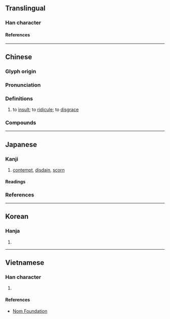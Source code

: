 {{character info}}
{{character info|0xFA30}}
{{character info|0x2F805}}
==Translingual==

===Han character===
{{Han char|rn=9|rad=人|as=07|asj=06|sn=9|snj=8|four=28257|canj=OOWY|ids=⿰亻每(GHTKV),⿰亻毎(J)}}

====References====
{{Han ref|kx=0103.010|dkj=00629|dj=0218.170|hdz=10163.010|uh=4FAE}}
{{Han ref|uh=FA30}}
{{Han ref|uh=2F805}}

----

==Chinese==
{{zh-forms|alt=㑄-ancient,㚢-ancient}}

===Glyph origin===
{{Han etym}}

===Pronunciation===
{{zh-pron
|m=wǔ
|c=mou5
|mn=bú
|mc=y
|oc=y
|ma=
|cat=v
}}

===Definitions===
{{zh-hanzi}}

# to [[insult]]; to [[ridicule]]; to [[disgrace]]

===Compounds===
{{zh-der|侮手侮腳|公然侮辱|侮辱|共禦外侮|卑侮|侮慢|侵侮|外侮|不侮暗室|侮蔑|侮手|折衝禦侮|狎侮|禦侮|欺侮|自侮|輕侮|人必自侮而後人侮之}}

----

==Japanese==
{{ja-kanji forms-IVS
|code=FA30
|svs=0
|vs1=01
|vs2=03
|col-vs1=aj
|col-vs2=hdmj
|pic-kyu=Ufa30.svg
|ref={{R:Kanjipedia|0006072200}}
}}

===Kanji===
{{ja-kanji|grade=c|rs=人07|kyu=&#64048;}}

# [[contempt]], [[disdain]], [[scorn]]

====Readings====
{{ja-readings
|goon=む
|kanon=ぶ
|kun=あなど-る, あなど-り, あなず-る<あなづ-る, あなず-り<あなづ-り
}}

===References===
<references/>

----

==Korean==

===Hanja===
{{ko-hanja|모}}

# {{rfdef|ko|sort=人07}}

----

==Vietnamese==

===Han character===
{{vi-readings|reading=[[vũ]], [[vụ]], [[vẫu]], [[vỗi]], [[vậu]]|rs=人07}}

# {{rfdef|vi|sort=人07}}

====References====
* [http://nomfoundation.org/common/nom_details.php?codepoint=4fae Nom Foundation]